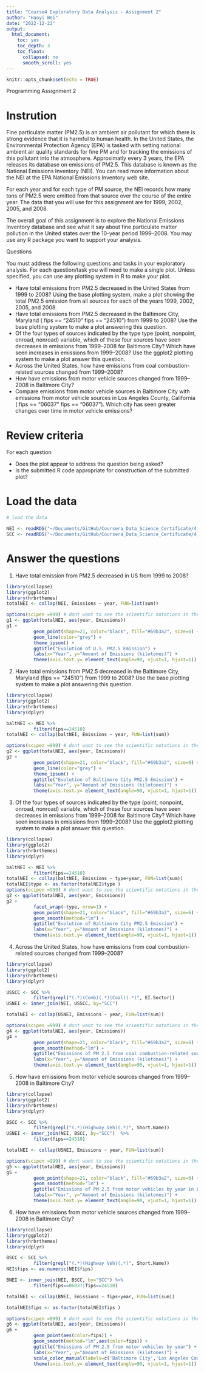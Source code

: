 ```yaml
---
title: "Course4 Exploratory Data Analysis - Assignment 2"
author: "Haoyi Wei"
date: "2022-12-22"
output:
  html_document:
    toc: yes
    toc_depth: 3
    toc_float:
      collapsed: no
      smooth_scroll: yes
---
```



```r
knitr::opts_chunk$set(echo = TRUE)
```


Programming Assignment 2

# Instrution

Fine particulate matter (PM2.5) is an ambient air pollutant for which there is strong evidence that it is harmful to human health. In the United States, the Environmental Protection Agency (EPA) is tasked with setting national ambient air quality standards for fine PM and for tracking the emissions of this pollutant into the atmosphere. Approximatly every 3 years, the EPA releases its database on emissions of PM2.5. This database is known as the National Emissions Inventory (NEI). You can read more information about the NEI at the EPA National Emissions Inventory web site.

For each year and for each type of PM source, the NEI records how many tons of PM2.5 were emitted from that source over the course of the entire year. The data that you will use for this assignment are for 1999, 2002, 2005, and 2008.

The overall goal of this assignment is to explore the National Emissions Inventory database and see what it say about fine particulate matter pollution in the United states over the 10-year period 1999–2008. You may use any R package you want to support your analysis.

Questions

You must address the following questions and tasks in your exploratory analysis. For each question/task you will need to make a single plot. Unless specified, you can use any plotting system in R to make your plot.

- Have total emissions from PM2.5 decreased in the United States from 1999 to 2008? Using the base plotting system, make a plot showing the total PM2.5 emission from all sources for each of the years 1999, 2002, 2005, and 2008.
- Have total emissions from PM2.5 decreased in the Baltimore City, Maryland (
fips == "24510"
fips == "24510") from 1999 to 2008? Use the base plotting system to make a plot answering this question.
- Of the four types of sources indicated by the 
type
type (point, nonpoint, onroad, nonroad) variable, which of these four sources have seen decreases in emissions from 1999–2008 for Baltimore City? Which have seen increases in emissions from 1999–2008? Use the ggplot2 plotting system to make a plot answer this question.
- Across the United States, how have emissions from coal combustion-related sources changed from 1999–2008?
- How have emissions from motor vehicle sources changed from 1999–2008 in Baltimore City?
- Compare emissions from motor vehicle sources in Baltimore City with emissions from motor vehicle sources in Los Angeles County, California (
fips == "06037"
fips == "06037"). Which city has seen greater changes over time in motor vehicle emissions?

# Review criteria

For each question

- Does the plot appear to address the question being asked?
- Is the submitted R code appropriate for construction of the submitted plot?

# Load the data
```r
# load the data

NEI <- readRDS("~/Documents/GitHub/Coursera_Data_Science_Certificate/4_Exploratory Data Analysis/Code/exdata-data-NEI_data/summarySCC_PM25.rds")
SCC <- readRDS("~/Documents/GitHub/Coursera_Data_Science_Certificate/4_Exploratory Data Analysis/Code/exdata-data-NEI_data/Source_Classification_Code.rds")
```

# Answer the questions
1. Have total emission from PM2.5 decreased in US from 1999 to 2008?
```r
library(collapse)
library(ggplot2)
library(hrbrthemes)
totalNEI <- collap(NEI, Emissions ~ year, FUN=list(sum))

options(scipen =999) # dont want to see the scientific notations in the numbers and charts
g1 <- ggplot(totalNEI, aes(year, Emissions))
g1 + 
          geom_point(shape=21, color="black", fill="#69b3a2", size=6) +
          geom_line(color="grey") +
          theme_ipsum() +
          ggtitle("Evolution of U.S. PM2.5 Emission") +
          labs(x="Year", y="Amount of Emissions (kilotones)") +
          theme(axis.text.y= element_text(angle=90, vjust=1, hjust=1))  # make the y lab vertical
```

2. Have total emissions from PM2.5 decreased in the Baltimore City, Maryland (fips == "24510") from 1999 to 2008? Use the base plotting system to make a plot answering this question.
```r
library(collapse)
library(ggplot2)
library(hrbrthemes)
library(dplyr)

baltNEI <- NEI %>%
          filter(fips==24510)
totalNEI <- collap(baltNEI, Emissions ~ year, FUN=list(sum))

options(scipen =999) # dont want to see the scientific notations in the numbers and charts
g2 <- ggplot(totalNEI, aes(year, Emissions))
g2 + 
          geom_point(shape=21, color="black", fill="#69b3a2", size=6) +
          geom_line(color="grey") +
          theme_ipsum() +
          ggtitle("Evolution of Baltimore City PM2.5 Emission") +
          labs(x="Year", y="Amount of Emissions (kilotones)") +
          theme(axis.text.y= element_text(angle=90, vjust=1, hjust=1))  # make the y lab vertical
```


3. Of the four types of sources indicated by the type (point, nonpoint, onroad, nonroad) variable, which of these four sources have seen decreases in emissions from 1999–2008 for Baltimore City? Which have seen increases in emissions from 1999–2008? Use the ggplot2 plotting system to make a plot answer this question.

```r
library(collapse)
library(ggplot2)
library(hrbrthemes)
library(dplyr)

baltNEI <- NEI %>%
          filter(fips==24510)
totalNEI <- collap(baltNEI, Emissions ~ type+year, FUN=list(sum))
totalNEI$type <- as.factor(totalNEI$type )
options(scipen =999) # dont want to see the scientific notations in the numbers and charts
g2 <- ggplot(totalNEI, aes(year, Emissions))
g2 + 
          facet_wrap(~type, nrow=1) +
          geom_point(shape=21, color="black", fill="#69b3a2", size=6) +
          geom_smooth(method="lm") +
          ggtitle("Evolution of Baltimore City PM2.5 Emission") +
          labs(x="Year", y="Amount of Emissions (kilotones)") +
          theme(axis.text.y= element_text(angle=90, vjust=1, hjust=1))  # make the y lab vertical
```


4. Across the United States, how have emissions from coal combustion-related sources changed from 1999–2008?
```r
library(collapse)
library(ggplot2)
library(hrbrthemes)
library(dplyr)

USSCC <- SCC %>%
          filter(grepl("(.*)(Comb)(.*)(Coal)(.*)", EI.Sector))
USNEI <- inner_join(NEI, USSCC, by="SCC")

totalNEI <- collap(USNEI, Emissions ~ year, FUN=list(sum))

options(scipen =999) # dont want to see the scientific notations in the numbers and charts
g4 <- ggplot(totalNEI, aes(year, Emissions))
g4 + 
          geom_point(shape=21, color="black", fill="#69b3a2", size=6) +
          geom_smooth(method="lm") +
          ggtitle("Emissions of PM 2.5 from coal combustion-related sources by year") +
          labs(x="Year", y="Amount of Emissions (kilotones)") +
          theme(axis.text.y= element_text(angle=90, vjust=1, hjust=1))  # make the y lab vertical
```

5. How have emissions from motor vehicle sources changed from 1999–2008 in Baltimore City?
```r
library(collapse)
library(ggplot2)
library(hrbrthemes)
library(dplyr)

BSCC <- SCC %>%
          filter(grepl("(.*)(Highway Veh)(.*)", Short.Name))
USNEI <- inner_join(NEI, BSCC, by="SCC")  %>%
          filter(fips==24510)

totalNEI <- collap(USNEI, Emissions ~ year, FUN=list(sum))

options(scipen =999) # dont want to see the scientific notations in the numbers and charts
g5 <- ggplot(totalNEI, aes(year, Emissions))
g5 + 
          geom_point(shape=21, color="black", fill="#69b3a2", size=6) +
          geom_smooth(method="lm") +
          ggtitle("Emissions of PM 2.5 from motor vehicles by year in Baltimore City") +
          labs(x="Year", y="Amount of Emissions (kilotones)") +
          theme(axis.text.y= element_text(angle=90, vjust=1, hjust=1))  # make the y lab vertical
```

6. How have emissions from motor vehicle sources changed from 1999–2008 in Baltimore City?
```r

library(collapse)
library(ggplot2)
library(hrbrthemes)
library(dplyr)

BSCC <- SCC %>%
          filter(grepl("(.*)(Highway Veh)(.*)", Short.Name))
NEI$fips <- as.numeric(NEI$fips)

BNEI <- inner_join(NEI, BSCC, by="SCC") %>%
          filter(fips==06037|fips==24510)

totalNEI <- collap(BNEI, Emissions ~ fips+year, FUN=list(sum))

totalNEI$fips <- as.factor(totalNEI$fips )

options(scipen =999) # dont want to see the scientific notations in the numbers and charts
g6 <- ggplot(totalNEI, aes(year, Emissions))
g6 + 
          geom_point(aes(color=fips)) +
          geom_smooth(method="lm",aes(color=fips)) +
          ggtitle("Emissions of PM 2.5 from motor vehicles by year") +
          labs(x="Year", y="Amount of Emissions (kilotones)") +
          scale_color_manual(labels=c('Baltimore City','Los Angeles County'), values=c("blue","red")) +
          theme(axis.text.y= element_text(angle=90, vjust=1, hjust=1))  # make the y lab vertical
```


